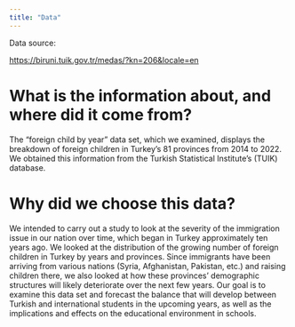 ```yaml
---
title: "Data"
---
```


Data source:

<https://biruni.tuik.gov.tr/medas/?kn=206&locale=en>

# What is the information about, and where did it come from?

The "foreign child by year" data set, which we examined, displays the breakdown of foreign children in Turkey's 81 provinces from 2014 to 2022. We obtained this information from the Turkish Statistical Institute's (TUIK) database.

# Why did we choose this data?

We intended to carry out a study to look at the severity of the immigration issue in our nation over time, which began in Turkey approximately ten years ago. We looked at the distribution of the growing number of foreign children in Turkey by years and provinces. Since immigrants have been arriving from various nations (Syria, Afghanistan, Pakistan, etc.) and raising children there, we also looked at how these provinces' demographic structures will likely deteriorate over the next few years. Our goal is to examine this data set and forecast the balance that will develop between Turkish and international students in the upcoming years, as well as the implications and effects on the educational environment in schools.
